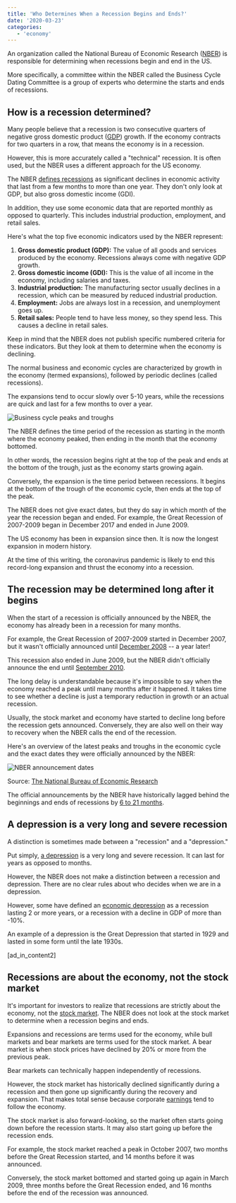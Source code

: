 ```yaml
---
title: 'Who Determines When a Recession Begins and Ends?'
date: '2020-03-23'
categories:
   - 'economy'
---
```


An organization called the National Bureau of Economic Research ([NBER](https://www.nber.org/)) is responsible for determining when recessions begin and end in the US.

More specifically, a committee within the NBER called the Business Cycle Dating Committee is a group of experts who determine the starts and ends of recessions.

## How is a recession determined?

Many people believe that a recession is two consecutive quarters of negative gross domestic product ([GDP](https://en.wikipedia.org/wiki/Gross_domestic_product)) growth. If the economy contracts for two quarters in a row, that means the economy is in a recession.

However, this is more accurately called a "technical" recession. It is often used, but the NBER uses a different approach for the US economy.

The NBER [defines recessions](https://www.nber.org/cycles/recessions.html) as significant declines in economic activity that last from a few months to more than one year. They don't only look at GDP, but also gross domestic income (GDI).

In addition, they use some economic data that are reported monthly as opposed to quarterly. This includes industrial production, employment, and retail sales.

Here's what the top five economic indicators used by the NBER represent:

1. **Gross domestic product (GDP):** The value of all goods and services produced by the economy. Recessions always come with negative GDP growth.
2. **Gross domestic income (GDI):** This is the value of all income in the economy, including salaries and taxes.
3. **Industrial production:** The manufacturing sector usually declines in a recession, which can be measured by reduced industrial production.
4. **Employment:** Jobs are always lost in a recession, and unemployment goes up.
5. **Retail sales:** People tend to have less money, so they spend less. This causes a decline in retail sales.

Keep in mind that the NBER does not publish specific numbered criteria for these indicators. But they look at them to determine when the economy is declining.

The normal business and economic cycles are characterized by growth in the economy (termed expansions), followed by periodic declines (called recessions).

The expansions tend to occur slowly over 5-10 years, while the recessions are quick and last for a few months to over a year.

![Business cycle peaks and troughs](https://stockanalysis.com/wp-content/uploads/2020/03/business-cycle-peaks-and-troughs.jpg)

The NBER defines the time period of the recession as starting in the month where the economy peaked, then ending in the month that the economy bottomed.

In other words, the recession begins right at the top of the peak and ends at the bottom of the trough, just as the economy starts growing again.

Conversely, the expansion is the time period between recessions. It begins at the bottom of the trough of the economic cycle, then ends at the top of the peak.

The NBER does not give exact dates, but they do say in which month of the year the recession began and ended. For example, the Great Recession of 2007-2009 began in December 2017 and ended in June 2009.

The US economy has been in expansion since then. It is now the longest expansion in modern history.

At the time of this writing, the coronavirus pandemic is likely to end this record-long expansion and thrust the economy into a recession.

## The recession may be determined long after it begins

When the start of a recession is officially announced by the NBER, the economy has already been in a recession for many months.

For example, the Great Recession of 2007-2009 started in December 2007, but it wasn't officially announced until [December 2008](https://www.nber.org/cycles/dec2008.html) -- a year later!

This recession also ended in June 2009, but the NBER didn't officially announce the end until [September 2010](https://www.nber.org/cycles/sept2010.html).

The long delay is understandable because it's impossible to say when the economy reached a peak until many months after it happened. It takes time to see whether a decline is just a temporary reduction in growth or an actual recession.

Usually, the stock market and economy have started to decline long before the recession gets announced. Conversely, they are also well on their way to recovery when the NBER calls the end of the recession.

Here's an overview of the latest peaks and troughs in the economic cycle and the exact dates they were officially announced by the NBER:

![NBER announcement dates](https://stockanalysis.com/wp-content/uploads/2020/03/nber-announcement-dates.png)

Source: [The National Bureau of Economic Research](https://www.nber.org/cycles.html)

The official announcements by the NBER have historically lagged behind the beginnings and ends of recessions by [6 to 21 months](https://www.nber.org/cycles/recessions_faq.html).

## A depression is a very long and severe recession

A distinction is sometimes made between a "recession" and a "depression."

Put simply, [a depression](/recession-vs-depression/) is a very long and severe recession. It can last for years as opposed to months.

However, the NBER does not make a distinction between a recession and depression. There are no clear rules about who decides when we are in a depression.

However, some have defined an [economic depression](<https://en.wikipedia.org/wiki/Depression_(economics)>) as a recession lasting 2 or more years, or a recession with a decline in GDP of more than -10%.

An example of a depression is the Great Depression that started in 1929 and lasted in some form until the late 1930s.

\[ad_in_content2\]

## Recessions are about the economy, not the stock market

It's important for investors to realize that recessions are strictly about the economy, not the [stock market](/stock-market-hours/). The NBER does not look at the stock market to determine when a recession begins and ends.

Expansions and recessions are terms used for the economy, while bull markets and bear markets are terms used for the stock market. A bear market is when stock prices have declined by 20% or more from the previous peak.

Bear markets can technically happen independently of recessions.

However, the stock market has historically declined significantly during a recession and then gone up significantly during the recovery and expansion. That makes total sense because corporate [earnings](/term/net-income/) tend to follow the economy.

The stock market is also forward-looking, so the market often starts going down before the recession starts. It may also start going up before the recession ends.

For example, the stock market reached a peak in October 2007, two months before the Great Recession started, and 14 months before it was announced.

Conversely, the stock market bottomed and started going up again in March 2009, three months before the Great Recession ended, and 16 months before the end of the recession was announced.

